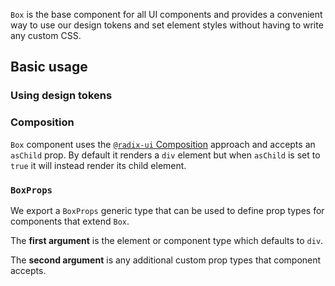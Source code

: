 <ax-layout />

`Box` is the base component for all UI components and provides a convenient way to use our design tokens and set element styles without having to write any custom CSS.

## Basic usage

### Using design tokens

<ax-demo name="box/usage" />

### Composition

`Box` component uses the [`@radix-ui` Composition](https://www.radix-ui.com/primitives/docs/guides/composition) approach and accepts an `asChild` prop. By default it renders a `div` element but when `asChild` is set to `true` it will instead render its child element.

<ax-demo name="box/composition-usage" />

### `BoxProps`

We export a `BoxProps` generic type that can be used to define prop types for components that extend `Box`.

The **first argument** is the element or component type which defaults to `div`.

The **second argument** is any additional custom prop types that component accepts.

<ax-code file="apps/docs/demos/box/props-usage/Button.tsx" />
